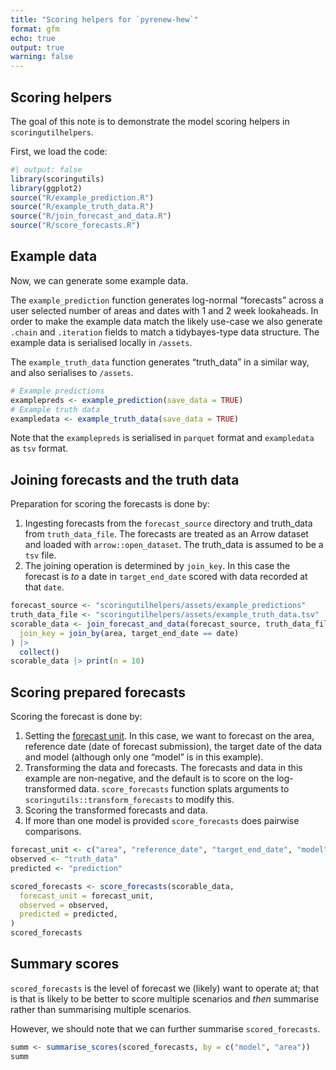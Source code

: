```yaml
---
title: "Scoring helpers for `pyrenew-hew`"
format: gfm
echo: true
output: true
warning: false
---
```


## Scoring helpers

The goal of this note is to demonstrate the model scoring helpers in `scoringutilhelpers`.

First, we load the code:

```r
#| output: false
library(scoringutils)
library(ggplot2)
source("R/example_prediction.R")
source("R/example_truth_data.R")
source("R/join_forecast_and_data.R")
source("R/score_forecasts.R")
```

## Example data

Now, we can generate some example data.

The `example_prediction` function generates log-normal "forecasts" across a user selected number of areas and dates with 1 and 2 week lookaheads.
In order to make the example data match the likely use-case we also generate `.chain` and `.iteration` fields to match a tidybayes-type data structure.
The example data is serialised locally in `/assets`.

The `example_truth_data` function generates "truth_data" in a similar way, and also serialises to `/assets`.

```r
# Example predictions
examplepreds <- example_prediction(save_data = TRUE)
# Example truth data
exampledata <- example_truth_data(save_data = TRUE)
```

Note that the `examplepreds` is serialised in `parquet` format and `exampledata` as `tsv` format.

## Joining forecasts and the truth data

Preparation for scoring the forecasts is done by:

1. Ingesting forecasts from the `forecast_source` directory and truth_data from `truth_data_file`. The forecasts are treated as an Arrow dataset and loaded with `arrow::open_dataset`. The truth_data is assumed to be a `tsv` file.
2. The joining operation is determined by `join_key`. In this case the forecast is _to_ a date in `target_end_date` scored with data recorded at that `date`.

```r
forecast_source <- "scoringutilhelpers/assets/example_predictions"
truth_data_file <- "scoringutilhelpers/assets/example_truth_data.tsv"
scorable_data <- join_forecast_and_data(forecast_source, truth_data_file,
  join_key = join_by(area, target_end_date == date)
) |>
  collect()
scorable_data |> print(n = 10)
```

## Scoring prepared forecasts

Scoring the forecast is done by:

1. Setting the [forecast unit](https://epiforecasts.io/scoringutils/dev/index.html#the-forecast-unit). In this case, we want to forecast on the area, reference date (date of forecast submission), the target date of the data and model (although only one "model" is in this example).
2. Transforming the data and forecasts. The forecasts and data in this example are non-negative, and the default is to score on the log-transformed data. `score_forecasts` function splats arguments to `scoringutils::transform_forecasts` to modify this.
3. Scoring the transformed forecasts and data.
4. If more than one model is provided `score_forecasts` does pairwise comparisons.

```r
forecast_unit <- c("area", "reference_date", "target_end_date", "model")
observed <- "truth_data"
predicted <- "prediction"

scored_forecasts <- score_forecasts(scorable_data,
  forecast_unit = forecast_unit,
  observed = observed,
  predicted = predicted,
)
scored_forecasts
```

## Summary scores

`scored_forecasts` is the level of forecast we (likely) want to operate at; that is that is likely to be better to score multiple scenarios and _then_ summarise rather than summarising multiple scenarios.

However, we should note that we can further summarise `scored_forecasts`.

```r
summ <- summarise_scores(scored_forecasts, by = c("model", "area"))
summ
```
